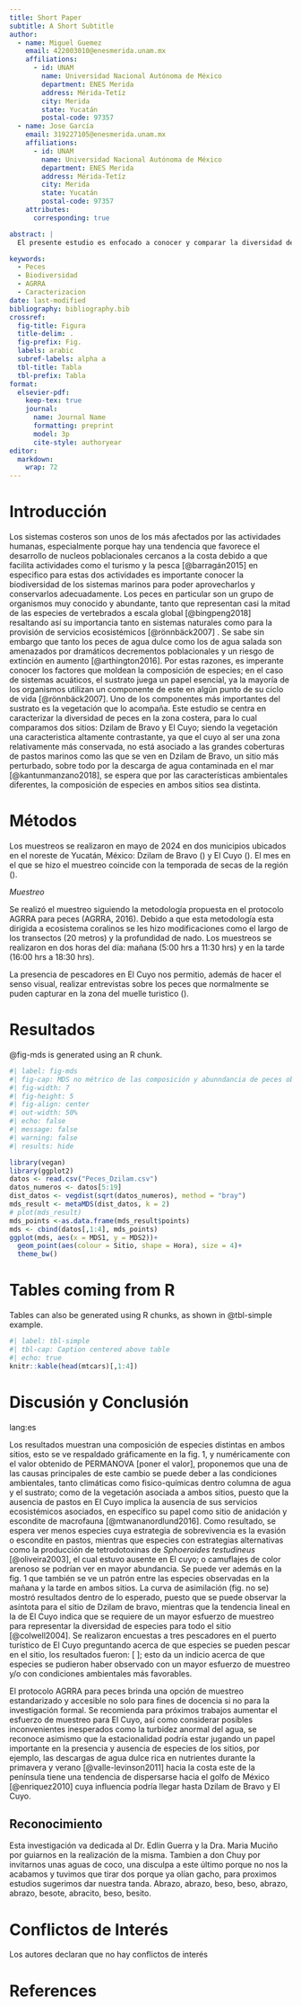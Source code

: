 ```yaml
---
title: Short Paper
subtitle: A Short Subtitle
author:
  - name: Miguel Guemez
    email: 422003010@enesmerida.unam.mx
    affiliations: 
      - id: UNAM
        name: Universidad Nacional Autónoma de México
        department: ENES Merida
        address: Mérida-Tetíz
        city: Merida
        state: Yucatán
        postal-code: 97357
  - name: Jose García
    email: 319227105@enesmerida.unam.mx
    affiliations:
      - id: UNAM
        name: Universidad Nacional Autónoma de México
        department: ENES Merida
        address: Mérida-Tetíz
        city: Merida
        state: Yucatán
        postal-code: 97357
    attributes:
      corresponding: true

abstract: |
  El presente estudio es enfocado a conocer y comparar la diversidad de especies de peces en dos sitios dentro del Estado de Yucatán con diferentes condiciones ambientales, Dzilam de Bravo y El Cuyo. Se utilizó el protocolo AGRRA para muestreo de peces en ambos sitios y en dos tiempos (mañana y tarde). Los resultados mostraron una diferencia en las especies observadas tanto en espacio como en tiempo, sin embargo, fueron o no significativas. Este estudio provee de una base para la investigación, programas de coservación y manejo de recursos. Se recomienda para futuros trabajos muestreos en escalas más amplias de tiempo, así como la medición de las variables ambientales.

keywords:
  - Peces
  - Biodiversidad
  - AGRRA
  - Caracterizacion 
date: last-modified
bibliography: bibliography.bib 
crossref: 
  fig-title: Figura
  title-delim: .
  fig-prefix: Fig.
  labels: arabic
  subref-labels: alpha a
  tbl-title: Tabla
  tbl-prefix: Tabla
format: 
  elsevier-pdf:
    keep-tex: true 
    journal: 
      name: Journal Name 
      formatting: preprint 
      model: 3p 
      cite-style: authoryear 
editor: 
  markdown: 
    wrap: 72 
---
```


# Introducción

Los sistemas costeros son unos de los más afectados por las actividades
humanas, especialmente porque hay una tendencia que favorece el
desarrollo de nucleos poblacionales cercanos a la costa debido a que
facilita actividades como el turismo y la pesca [@barragán2015] en
especifico para estas dos actividades es importante conocer la
biodiversidad de los sistemas marinos para poder aprovecharlos y
conservarlos adecuadamente. Los peces en particular son un grupo de
organismos muy conocido y abundante, tanto que representan casi la mitad
de las especies de vertebrados a escala global [@bingpeng2018]
resaltando así su importancia tanto en sistemas naturales como para la
provisión de servicios ecosistémicos [@rönnbäck2007] . Se sabe sin
embargo que tanto los peces de agua dulce como los de agua salada son
amenazados por dramáticos decrementos poblacionales y un riesgo de
extinción en aumento [@arthington2016]. Por estas razones, es imperante
conocer los factores que moldean la composición de especies; en el caso
de sistemas acuáticos, el sustrato juega un papel esencial, ya la
mayoría de los organismos utilizan un componente de este en algún punto
de su ciclo de vida [@rönnbäck2007]. Uno de los componentes más
importantes del sustrato es la vegetación que lo acompaña. Este estudio
se centra en caracterizar la diversidad de peces en la zona costera,
para lo cual comparamos dos sitios: Dzilam de Bravo y El Cuyo; siendo la
vegetación una caracteristica altamente contrastante, ya que el cuyo al
ser una zona relativamente más conservada, no está asociado a las
grandes coberturas de pastos marinos como las que se ven en Dzilam de
Bravo, un sitio más perturbado, sobre todo por la descarga de agua
contaminada en el mar [@kantunmanzano2018], se espera que por las
características ambientales diferentes, la composición de especies en
ambos sitios sea distinta.

# Métodos

Los muestreos se realizaron en mayo de 2024 en dos municipios ubicados
en el noreste de Yucatán, México: Dzilam de Bravo () y El Cuyo (). El
mes en el que se hizo el muestreo coincide con la temporada de secas de
la región ().

*Muestreo*

Se realizó el muestreo siguiendo la metodología propuesta en el
protocolo AGRRA para peces (AGRRA, 2016). Debido a que esta metodología
esta dirigida a ecosistema coralinos se les hizo modificaciones como el
largo de los transectos (20 metros) y la profundidad de nado. Los
muestreos se realizaron en dos horas del día: mañana (5:00 hrs a 11:30
hrs) y en la tarde (16:00 hrs a 18:30 hrs).

La presencia de pescadores en El Cuyo nos permitio, además de hacer el
senso visual, realizar entrevistas sobre los peces que normalmente se
puden capturar en la zona del muelle turistico ().

# Resultados

@fig-mds is generated using an R chunk.

```r
#| label: fig-mds
#| fig-cap: MDS no métrico de las composición y abunndancia de peces observadas en Dzilam y el Cuyo, en horario matutino y vespertino.
#| fig-width: 7
#| fig-height: 5
#| fig-align: center
#| out-width: 50%
#| echo: false
#| message: false
#| warning: false
#| results: hide

library(vegan)
library(ggplot2)
datos <- read.csv("Peces_Dzilam.csv")
datos_numeros <- datos[5:19]
dist_datos <- vegdist(sqrt(datos_numeros), method = "bray")
mds_result <- metaMDS(dist_datos, k = 2)
# plot(mds_result)
mds_points <-as.data.frame(mds_result$points)
mds <- cbind(datos[,1:4], mds_points)
ggplot(mds, aes(x = MDS1, y = MDS2))+
  geom_point(aes(colour = Sitio, shape = Hora), size = 4)+
  theme_bw()


```

# Tables coming from R

Tables can also be generated using R chunks, as shown in @tbl-simple
example.

```r
#| label: tbl-simple
#| tbl-cap: Caption centered above table
#| echo: true
knitr::kable(head(mtcars)[,1:4])
```

# Discusión y Conclusión {.unnumbered}

lang:es

Los resultados muestran una composición de especies distintas en ambos
sitios, esto se ve respaldado gráficamente en la fig. 1, y numéricamente
con el valor obtenido de PERMANOVA \[poner el valor\], proponemos que
una de las causas principales de este cambio se puede deber a las
condiciones ambientales, tanto climáticas como fisico-químicas dentro
columna de agua y el sustrato; como de la vegetación asociada a ambos
sitios, puesto que la ausencia de pastos en El Cuyo implica la ausencia
de sus servicios ecosistémicos asociados, en específico su papel como
sitio de anidación y escondite de macrofauna [@mtwananordlund2016]. Como
resultado, se espera ver menos especies cuya estrategia de sobrevivencia
es la evasión o escondite en pastos, mientras que especies con
estrategias alternativas como la producción de tetrodotoxinas de
*Sphoeroides testudineus* [@oliveira2003], el cual estuvo ausente en El
cuyo; o camuflajes de color arenoso se podrían ver en mayor abundancia.
Se puede ver además en la fig. 1 que también se ve un patrón entre las
especies observadas en la mañana y la tarde en ambos sitios. La curva de
asimilación (fig. no se) mostró resultados dentro de lo esperado, puesto
que se puede observar la asíntota para el sitio de Dzilam de bravo,
mientras que la tendencia lineal en la de El Cuyo indica que se requiere
de un mayor esfuerzo de muestreo para representar la diversidad de
especies para todo el sitio [@colwell2004]. Se realizaron encuestas a
tres pescadores en el puerto turístico de El Cuyo preguntando acerca de
que especies se pueden pescar en el sitio, los resultados fueron: \[ \];
esto da un indicio acerca de que especies se pudieron haber observado
con un mayor esfuerzo de muestreo y/o con condiciones ambientales más
favorables.

El protocolo AGRRA para peces brinda una opción de muestreo
estandarizado y accesible no solo para fines de docencia si no para la
investigación formal. Se recomienda para próximos trabajos aumentar el
esfuerzo de muestreo para El Cuyo, así como considerar posibles
inconvenientes inesperados como la turbidez anormal del agua, se
reconoce asimismo que la estacionalidad podría estar jugando un papel
importante en la presencia y ausencia de especies de los sitios, por
ejemplo, las descargas de agua dulce rica en nutrientes durante la
primavera y verano [@valle-levinson2011] hacia la costa este de la
península tiene una tendencia de dispersarse hacia el golfo de México
[@enriquez2010] cuya influencia podría llegar hasta Dzilam de Bravo y El
Cuyo.

## Reconocimiento

Esta investigación va dedicada al Dr. Edlin Guerra y la Dra. Maria
Muciño por guiarnos en la realización de la misma. Tambien a don Chuy
por invitarnos unas aguas de coco, una disculpa a este último porque no
nos la acabamos y tuvimos que tirar dos porque ya olían gacho, para
proximos estudios sugerimos dar nuestra tanda. Abrazo, abrazo, beso,
beso, abrazo, abrazo, besote, abracito, beso, besito.

# Conflictos de Interés {.unnumbered}

Los autores declaran que no hay conflictos de interés

# References {.unnumbered}
